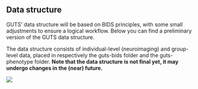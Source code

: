 ## Data structure

GUTS' data structure will be based on BIDS principles, with some small adjustments to ensure a logical workflow. Below you can find a preliminary version of the GUTS data structure.

The data structure consists of individual-level (neuroimaging) and group-level data, placed in respectively the guts-bids folder and the guts-phenotype folder. **Note that the data structure is not final yet, it may undergo changes in the (near) future.**

![](images/guts-data-structure_v2.jpg){fig-align="center"}
